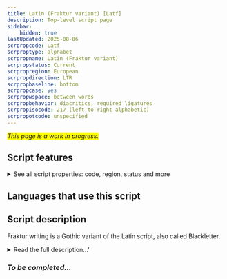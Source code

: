 ```yaml
---
title: Latin (Fraktur variant) [Latf]
description: Top-level script page
sidebar:
    hidden: true
lastUpdated: 2025-08-06
scrpropcode: Latf
scrproptype: alphabet
scrpropname: Latin (Fraktur variant)
scrpropstatus: Current
scrpropregion: European
scrpropdirection: LTR
scrpropbaseline: bottom
scrpropcase: yes
scrpropwspace: between words
scrpropbehavior: diacritics, required ligatures
scrpropisocode: 217 (left-to-right alphabetic)
scrpropotcode: unspecified
---
```


<span style='background-color:yellow'>_This page is a work in progress._</span>


## Script features

<details>
<summary> See all script properties: code, region, status and more</summary>
<ScriptInfo />
</details>

## Languages that use this script

<WsList script='Latf' wsMax='5' />

## Script description

Fraktur writing is a Gothic variant of the Latin script, also called Blackletter.

<details><summary>Read the full description...'</summary>_Not yet available._</details>

### _To be completed..._

